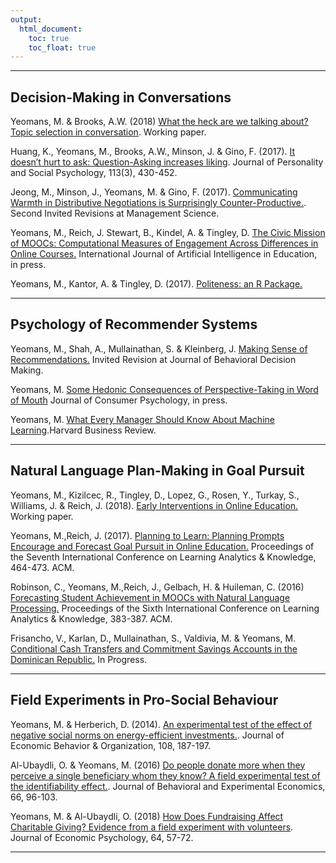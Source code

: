```yaml
---
output:
  html_document: 
    toc: true
    toc_float: true
---
```


<link rel="stylesheet" href="styles.css" type="text/css">

***

## Decision-Making in Conversations

Yeomans, M. & Brooks, A.W. (2018) [What the heck are we talking about? Topic selection in conversation](http://www.mikeyeomans.info/papers/topic_selection.pdf). Working paper. 

Huang, K., Yeomans, M., Brooks, A.W., Minson, J. & Gino, F. (2017). [It doesn't hurt to ask: Question-Asking increases liking](http://www.mikeyeomans.info/papers/question_asking.pdf). Journal of Personality and Social Psychology, 113(3), 430-452.

Jeong, M., Minson, J., Yeomans, M. & Gino, F. (2017). [Communicating Warmth in Distributive Negotiations is Surprisingly Counter-Productive.](http://www.mikeyeomans.info/papers/communicating_warmth.pdf). Second Invited Revisions at Management Science.

Yeomans, M., Reich, J. Stewart, B., Kindel, A.  & Tingley, D. [The Civic Mission of MOOCs: Computational Measures of Engagement Across Differences in Online Courses.](http://www.mikeyeomans.info/papers/EngagementAcrossDifference.pdf) International Journal of Artificial Intelligence in Education, in press.

Yeomans, M., Kantor, A.  & Tingley, D. (2017). [Politeness: an R Package.](https://cran.r-project.org/package=politeness)

***

## Psychology of Recommender Systems

Yeomans, M., Shah, A., Mullainathan, S.  & Kleinberg, J. [Making Sense of Recommendations.](http://www.mikeyeomans.info/papers/Making_Sense.pdf) Invited Revision at Journal of Behavioral Decision Making.

Yeomans, M. [Some Hedonic Consequences of Perspective-Taking in Word of Mouth](http://www.mikeyeomans.info/papers/Advice_Supply.pdf) Journal of Consumer Psychology, in press.

Yeomans, M. [What Every Manager Should Know About Machine Learning](https://hbr.org/2015/07/what-every-manager-should-know-about-machine-learning]).Harvard Business Review.

***

## Natural Language Plan-Making in Goal Pursuit

Yeomans, M., Kizilcec, R., Tingley, D., Lopez, G., Rosen, Y., Turkay, S., Williams, J. & Reich, J. (2018). [Early Interventions in Online Education.](http://www.mikeyeomans.info/papers/earlyinterventions.pdf) Working paper.

Yeomans, M.,Reich, J. (2017). [Planning to Learn: Planning Prompts Encourage and Forecast Goal Pursuit in Online Education.](http://www.mikeyeomans.info/papers/planning.pdf) Proceedings of the Seventh International Conference on Learning Analytics  & Knowledge, 464-473. ACM.

Robinson, C., Yeomans, M.,Reich, J., Gelbach, H.  & Huileman, C. (2016) [Forecasting Student Achievement in MOOCs with Natural Language Processing.](http://www.mikeyeomans.info/papers/utility_value.pdf) Proceedings of the Sixth International Conference on Learning Analytics  & Knowledge, 383-387. ACM.

Frisancho, V., Karlan, D., Mullainathan, S., Valdivia, M.  & Yeomans, M. [Conditional Cash Transfers and Commitment Savings Accounts in the Dominican Republic.](http://www.poverty-action.org/study/conditional-cash-transfers-and-commitment-savings-accounts-dominican-republic) In Progress.

***

## Field Experiments in Pro-Social Behaviour

Yeomans, M. & Herberich, D. (2014). [An experimental test of the effect of negative social norms on energy-efficient investments.](http://www.mikeyeomans.info/papers/Tire_Pressure_Neglect.pdf). Journal of Economic Behavior & Organization, 108, 187-197.

Al-Ubaydli, O. & Yeomans, M. (2016) [Do people donate more when they perceive a single beneficiary whom they know? A field experimental test of the identifiability effect.](http://www.mikeyeomans.info/papers/Identifiability_Effect.pdf). Journal of Behavioral and Experimental Economics, 66, 96-103.

Yeomans, M.  & Al-Ubaydli, O. (2018) [How Does Fundraising Affect Charitable Giving? Evidence from a field experiment with volunteers](http://www.mikeyeomans.info/papers/Collateral_Effects_of_Fundraising.pdf). Journal of Economic Psychology, 64, 57-72.

***
